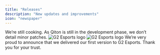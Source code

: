 ```yaml
---
title: "Releases"
description: "New updates and improvements"
icon: "newspaper"
---
```


<Update label="v1.0.0" description="coming late 2025">
    We’re still cooking. As Qiton is still in the development phase, we don’t detail minor patches.
</Update>

<Update label="v0.5.5" description="4 march 2025">
    <Frame>
        <img
            className="block dark:hidden"
            src="images/releases/g2_logo.png"
            alt="G2 Esports logo"
        />
        <img
            className="hidden dark:block"
            src="./images/releases/g2_logo.png"
            alt="G2 Esports logo"
        />
    </Frame>
    We’re very proud to announce that we delivered our first version to G2 Esports. Thank you for your trust.
</Update>
